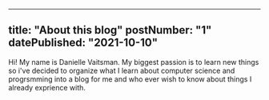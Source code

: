 
---
title: "About this blog"
postNumber: "1"
datePublished: "2021-10-10"
---

Hi! My name is Danielle Vaitsman. My biggest passion is to learn new things so i've decided to organize what I learn about computer science and progrsmming into a blog for me and who ever wish to know about things I already exprience with.